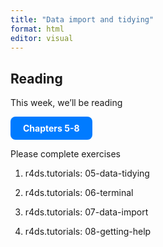 ```yaml
---
title: "Data import and tidying"
format: html
editor: visual
---
```


## Reading

This week, we'll be reading

<a href="https://https://r4ds.hadley.nz/data-tidy.html" target="_blank" class="btn"> Chapters 5-8 </a>

Please complete exercises

1.  r4ds.tutorials: 05-data-tidying

2.  r4ds.tutorials: 06-terminal

3.  r4ds.tutorials: 07-data-import

4.  r4ds.tutorials: 08-getting-help

```{=html}
<style>
.btn {
  display: inline-block;
  padding: 10px 20px;
  background-color: #007BFF; /* Bootstrap blue */
  color: white;
  font-weight: bold;
  border-radius: 8px;
  text-decoration: none;
  transition: background-color 0.3s ease;
}
.btn:hover {
  background-color: #00008B;
}
</style>
```
